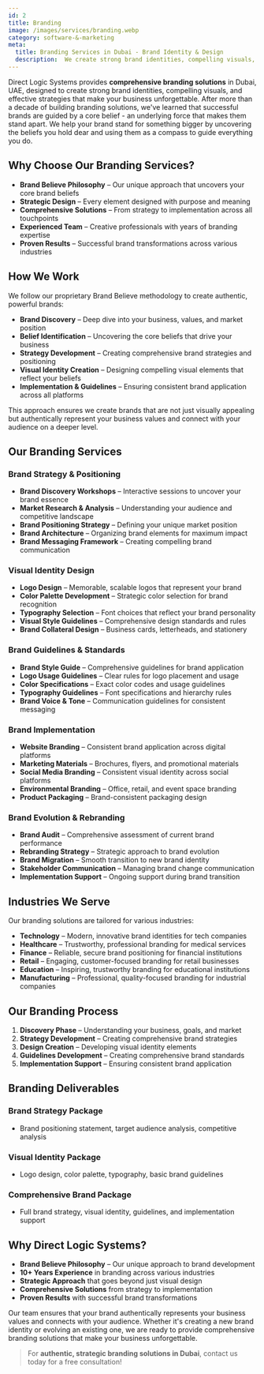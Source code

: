 ```yaml
---
id: 2
title: Branding
image: /images/services/branding.webp
category: software-&-marketing
meta:
  title: Branding Services in Dubai - Brand Identity & Design
  description:  We create strong brand identities, compelling visuals, and effective strategies to make your business unforgettable.
---
```


Direct Logic Systems provides **comprehensive branding solutions** in Dubai, UAE, designed to create strong brand identities, compelling visuals, and effective strategies that make your business unforgettable. After more than a decade of building branding solutions, we've learned that successful brands are guided by a core belief - an underlying force that makes them stand apart. We help your brand stand for something bigger by uncovering the beliefs you hold dear and using them as a compass to guide everything you do.

## Why Choose Our Branding Services?

- **Brand Believe Philosophy** – Our unique approach that uncovers your core brand beliefs
- **Strategic Design** – Every element designed with purpose and meaning
- **Comprehensive Solutions** – From strategy to implementation across all touchpoints
- **Experienced Team** – Creative professionals with years of branding expertise
- **Proven Results** – Successful brand transformations across various industries

## How We Work

We follow our proprietary Brand Believe methodology to create authentic, powerful brands:

- **Brand Discovery** – Deep dive into your business, values, and market position
- **Belief Identification** – Uncovering the core beliefs that drive your business
- **Strategy Development** – Creating comprehensive brand strategies and positioning
- **Visual Identity Creation** – Designing compelling visual elements that reflect your beliefs
- **Implementation & Guidelines** – Ensuring consistent brand application across all platforms

This approach ensures we create brands that are not just visually appealing but authentically represent your business values and connect with your audience on a deeper level.

## Our Branding Services

### Brand Strategy & Positioning
- **Brand Discovery Workshops** – Interactive sessions to uncover your brand essence
- **Market Research & Analysis** – Understanding your audience and competitive landscape
- **Brand Positioning Strategy** – Defining your unique market position
- **Brand Architecture** – Organizing brand elements for maximum impact
- **Brand Messaging Framework** – Creating compelling brand communication

### Visual Identity Design
- **Logo Design** – Memorable, scalable logos that represent your brand
- **Color Palette Development** – Strategic color selection for brand recognition
- **Typography Selection** – Font choices that reflect your brand personality
- **Visual Style Guidelines** – Comprehensive design standards and rules
- **Brand Collateral Design** – Business cards, letterheads, and stationery

### Brand Guidelines & Standards
- **Brand Style Guide** – Comprehensive guidelines for brand application
- **Logo Usage Guidelines** – Clear rules for logo placement and usage
- **Color Specifications** – Exact color codes and usage guidelines
- **Typography Guidelines** – Font specifications and hierarchy rules
- **Brand Voice & Tone** – Communication guidelines for consistent messaging

### Brand Implementation
- **Website Branding** – Consistent brand application across digital platforms
- **Marketing Materials** – Brochures, flyers, and promotional materials
- **Social Media Branding** – Consistent visual identity across social platforms
- **Environmental Branding** – Office, retail, and event space branding
- **Product Packaging** – Brand-consistent packaging design

### Brand Evolution & Rebranding
- **Brand Audit** – Comprehensive assessment of current brand performance
- **Rebranding Strategy** – Strategic approach to brand evolution
- **Brand Migration** – Smooth transition to new brand identity
- **Stakeholder Communication** – Managing brand change communication
- **Implementation Support** – Ongoing support during brand transition

## Industries We Serve

Our branding solutions are tailored for various industries:

- **Technology** – Modern, innovative brand identities for tech companies
- **Healthcare** – Trustworthy, professional branding for medical services
- **Finance** – Reliable, secure brand positioning for financial institutions
- **Retail** – Engaging, customer-focused branding for retail businesses
- **Education** – Inspiring, trustworthy branding for educational institutions
- **Manufacturing** – Professional, quality-focused branding for industrial companies

## Our Branding Process

1. **Discovery Phase** – Understanding your business, goals, and market
2. **Strategy Development** – Creating comprehensive brand strategies
3. **Design Creation** – Developing visual identity elements
4. **Guidelines Development** – Creating comprehensive brand standards
5. **Implementation Support** – Ensuring consistent brand application

## Branding Deliverables

### Brand Strategy Package
- Brand positioning statement, target audience analysis, competitive analysis

### Visual Identity Package
- Logo design, color palette, typography, basic brand guidelines

### Comprehensive Brand Package
- Full brand strategy, visual identity, guidelines, and implementation support

## Why Direct Logic Systems?

- **Brand Believe Philosophy** – Our unique approach to brand development
- **10+ Years Experience** in branding across various industries
- **Strategic Approach** that goes beyond just visual design
- **Comprehensive Solutions** from strategy to implementation
- **Proven Results** with successful brand transformations

Our team ensures that your brand authentically represents your business values and connects with your audience. Whether it's creating a new brand identity or evolving an existing one, we are ready to provide comprehensive branding solutions that make your business unforgettable.

> For **authentic, strategic branding solutions in Dubai**, contact us today for a free consultation!

